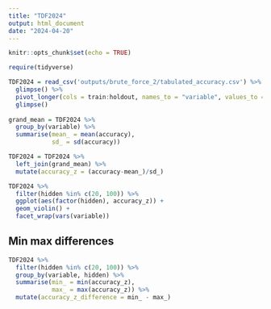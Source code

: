 ```yaml
---
title: "TDF2024"
output: html_document
date: "2024-04-20"
---
```


```r
knitr::opts_chunk$set(echo = TRUE)

require(tidyverse)

TDF2024 = read_csv('outputs/brute_force_2/tabulated_accuracy.csv') %>% 
  glimpse() %>% 
  pivot_longer(cols = train:holdout, names_to = "variable", values_to = "accuracy") %>% 
  glimpse()
   
grand_mean = TDF2024 %>% 
  group_by(variable) %>% 
  summarise(mean_ = mean(accuracy),
            sd_ = sd(accuracy))

TDF2024 = TDF2024 %>% 
  left_join(grand_mean) %>% 
  mutate(accuracy_z = (accuracy-mean_)/sd_)

```


```r
TDF2024 %>% 
  filter(hidden %in% c(20, 100)) %>% 
  ggplot(aes(factor(hidden), accuracy_z)) +
  geom_violin() +
  facet_wrap(vars(variable))


```

## Min max differences

```r

TDF2024 %>% 
  filter(hidden %in% c(20, 100)) %>% 
  group_by(variable, hidden) %>% 
  summarise(min_ = min(accuracy_z),
            max_ = max(accuracy_z)) %>% 
  mutate(accuracy_z_difference = min_ - max_)


```

